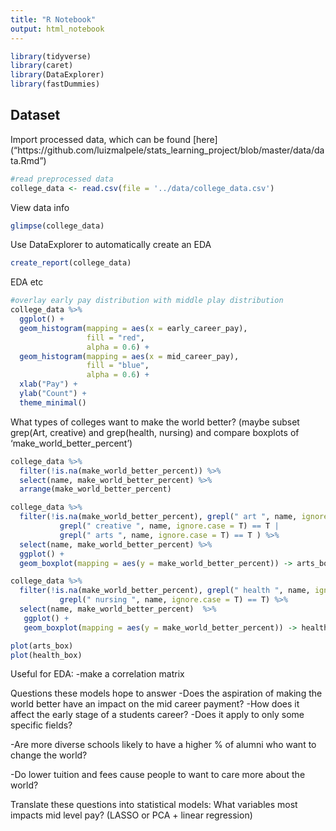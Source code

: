 ```yaml
---
title: "R Notebook"
output: html_notebook
---
```


```r
library(tidyverse)
library(caret)
library(DataExplorer)
library(fastDummies)
```
## Dataset
Import processed data, which can be found [here] ("https://github.com/luizmalpele/stats_learning_project/blob/master/data/data.Rmd")

```r
#read preprocessed data
college_data <- read.csv(file = '../data/college_data.csv')
```

View data info
```r
glimpse(college_data)
```

Use DataExplorer to automatically create an EDA
```r
create_report(college_data)
```

EDA etc

```r
#overlay early pay distribution with middle play distribution
college_data %>% 
  ggplot() +
  geom_histogram(mapping = aes(x = early_career_pay), 
                 fill = "red",
                 alpha = 0.6) +
  geom_histogram(mapping = aes(x = mid_career_pay), 
                 fill = "blue",
                 alpha = 0.6) +
  xlab("Pay") +
  ylab("Count") +
  theme_minimal()
```

What types of colleges want to make the world better?
  (maybe subset grep(Art, creative) and grep(health, nursing) and compare boxplots of 'make_world_better_percent')
```r
college_data %>% 
  filter(!is.na(make_world_better_percent)) %>% 
  select(name, make_world_better_percent) %>% 
  arrange(make_world_better_percent)
```

```r
college_data %>% 
  filter(!is.na(make_world_better_percent), grepl(" art ", name, ignore.case = T) == T | 
           grepl(" creative ", name, ignore.case = T) == T | 
           grepl(" arts ", name, ignore.case = T) == T ) %>% 
  select(name, make_world_better_percent) %>% 
  ggplot() +
  geom_boxplot(mapping = aes(y = make_world_better_percent)) -> arts_box

college_data %>% 
  filter(!is.na(make_world_better_percent), grepl(" health ", name, ignore.case = T) == T | 
           grepl(" nursing ", name, ignore.case = T) == T) %>% 
  select(name, make_world_better_percent)  %>% 
   ggplot() +
   geom_boxplot(mapping = aes(y = make_world_better_percent)) -> health_box

plot(arts_box)
plot(health_box)

```
Useful for EDA:
-make a correlation matrix

Questions these models hope to answer
-Does the aspiration of making the world better have an impact on the mid career payment?
  -How does it affect the early stage of a students career?
  -Does it apply to only some specific fields?

-Are more diverse schools likely to have a higher % of alumni who want to change the world?

-Do lower tuition and fees cause people to want to care more about the world?

Translate these questions into statistical models:
What variables most impacts mid level pay? (LASSO or PCA + linear regression)




```r

```


```r

```


